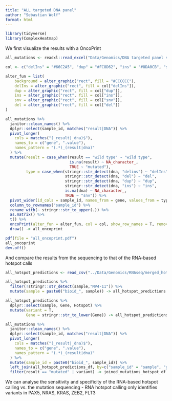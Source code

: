 ```yaml
---
title: "ALL targeted DNA panel"
author: "Sebastian Wolf"
format: html
---
```


```r
library(tidyverse)
library(ComplexHeatmap)
```

We first visualize the results with a OncoPrint

```r
all_mutations <- readxl::read_excel("Data/Genomics/DNA targeted panel seq/20241216_ALL_data.xlsx", sheet = "Mutation matrix")

col <- c("delIns" = "#66C2A5", "dup" = "#FC8D62", "ins" = "#8DA0CB", "snv" = "#E78AC3", "del" = "#A6D854")

alter_fun = list(
    background = alter_graphic("rect", fill = "#CCCCCC"),   
    delIns = alter_graphic("rect", fill = col["delIns"]),
    dup = alter_graphic("rect", fill = col["dup"]),
    ins = alter_graphic("rect", fill = col["ins"]),
    snv = alter_graphic("rect", fill = col["snv"]),
    del = alter_graphic("rect", fill = col["del"])
)

all_mutations %>% 
  janitor::clean_names() %>% 
  dplyr::select(sample_id, matches("result|DNA")) %>% 
  pivot_longer(
    cols = matches("(_result|_dna)$"),
    names_to = c("gene", ".value"),
    names_pattern = "(.*)_(result|dna)"
  ) %>% 
  mutate(result = case_when(result == "wild type" ~ "wild type", 
                            is.na(result) ~ NA_character_,
                            TRUE ~ "mutated"),
         type = case_when(stringr::str_detect(dna, "delins") ~ "delIns",
                          stringr::str_detect(dna, "del") ~ "del", 
                          stringr::str_detect(dna, "dup") ~ "dup",
                          stringr::str_detect(dna, "ins") ~ "ins",
                          is.na(dna) ~ NA_character_, 
                          TRUE ~ "snv")) %>% 
  pivot_wider(id_cols = sample_id, names_from = gene, values_from = type) %>% 
  column_to_rownames("sample_id") %>% 
  rename_with(~ stringr::str_to_upper(.)) %>% 
  as.matrix() %>% 
  t() %>% 
  oncoPrint(alter_fun = alter_fun, col = col, show_row_names = T, remove_empty_columns = T, remove_empty_rows = T) %>% 
  draw() -> all_oncoprint
```

```r
pdf(file = "all_oncoprint.pdf")
all_oncoprint
dev.off()
```

And compare the results from the sequencing to that of the RNA-based hotspot calls

```r
all_hotspot_predictions <- read_csv("../Data/Genomics/RNAseq/merged_hotspot_calls.csv")

all_hotspot_predictions %>% 
  filter(!stringr::str_detect(sample,"MV4-11")) %>% 
  mutate(sample = paste0("bioid_", sample)) -> all_hotspot_predictions

all_hotspot_predictions %>% 
  dplyr::select(sample, Gene, Hotspot) %>% 
  mutate(variant = T,
         Gene = stringr::str_to_lower(Gene)) -> all_hotspot_predictions_df

all_mutations %>% 
  janitor::clean_names() %>% 
  dplyr::select(sample_id, matches("result|DNA")) %>% 
  pivot_longer(
    cols = matches("(_result|_dna)$"),
    names_to = c("gene", ".value"),
    names_pattern = "(.*)_(result|dna)"
  ) %>% 
  mutate(sample_id = paste0("bioid_", sample_id)) %>% 
  left_join(all_hotspot_predictions_df, by=c("sample_id" = "sample", "gene" = "Gene")) %>% 
  filter(result == "mutated" | variant) -> joined_mutations_hotspot_df
```

We can analyse the sensitivity and specificity of the RNA-based hotspot calling vs. the mutation sequencing - RNA hotspot calling only identifies variants in PAX5, NRAS, KRAS, ZEB2, FLT3
